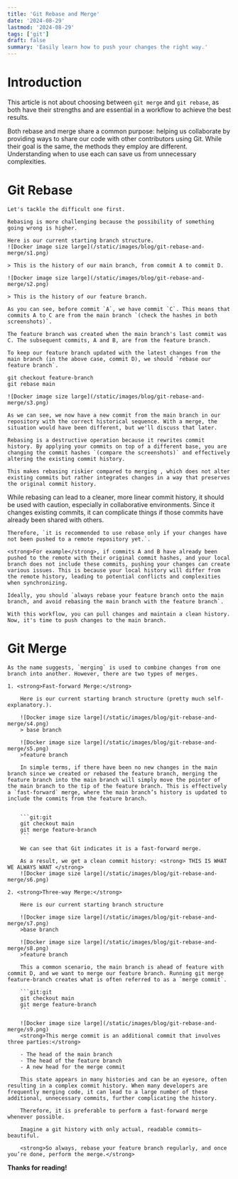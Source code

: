 ```yaml
---
title: 'Git Rebase and Merge'
date: '2024-08-29'
lastmod: '2024-08-29'
tags: ['git']
draft: false
summary: 'Easily learn how to push your changes the right way.'
---
```


# Introduction

This article is not about choosing between `git merge` and `git rebase`, as both have their strengths and are essential in a workflow to achieve the best results.

Both rebase and merge share a common purpose: helping us collaborate by providing ways to share our code with other contributors using Git. 
While their goal is the same, the methods they employ are different. Understanding when to use each can save us from unnecessary complexities.


<TOCInline toc={props.toc} exclude="Introduction" />

# Git Rebase
    Let's tackle the difficult one first.
    
    Rebasing is more challenging because the possibility of something going wrong is higher.

    Here is our current starting branch structure.
    ![Docker image size large](/static/images/blog/git-rebase-and-merge/s1.png)

    > This is the history of our main branch, from commit A to commit D.

    ![Docker image size large](/static/images/blog/git-rebase-and-merge/s2.png)

    > This is the history of our feature branch.
    
    As you can see, before commit `A`, we have commit `C`. This means that commits A to C are from the main branch `(check the hashes in both screenshots)`. 
    
    The feature branch was created when the main branch's last commit was C. The subsequent commits, A and B, are from the feature branch.

    To keep our feature branch updated with the latest changes from the main branch (in the above case, commit D), we should `rebase our feature branch`. 


```git:git
git checkout feature-branch
git rebase main
```
    ![Docker image size large](/static/images/blog/git-rebase-and-merge/s3.png)

    As we can see, we now have a new commit from the main branch in our repository with the correct historical sequence. With a merge, the situation would have been different, but we'll discuss that later.

    Rebasing is a destructive operation because it rewrites commit history. By applying your commits on top of a different base, you are changing the commit hashes `(compare the screenshots)` and effectively altering the existing commit history. 
    
    This makes rebasing riskier compared to merging , which does not alter existing commits but rather integrates changes in a way that preserves the original commit history.

While rebasing can lead to a cleaner, more linear commit history, it should be used with caution, especially in collaborative environments. Since it changes existing commits, it can complicate things if those commits have already been shared with others.
    
    Therefore, `it is recommended to use rebase only if your changes have not been pushed to a remote repository yet.`. 
    
    <strong>For example</strong>, if commits A and B have already been pushed to the remote with their original commit hashes, and your local branch does not include these commits, pushing your changes can create various issues. This is because your local history will differ from the remote history, leading to potential conflicts and complexities when synchronizing.

    Ideally, you should `always rebase your feature branch onto the main branch, and avoid rebasing the main branch with the feature branch`.

    With this workflow, you can pull changes and maintain a clean history. Now, it's time to push changes to the main branch.
# Git Merge 
    As the name suggests, `merging` is used to combine changes from one branch into another. However, there are two types of merges.

    1. <strong>Fast-forward Merge:</strong>

        Here is our current starting branch structure (pretty much self-explanatory.).

        ![Docker image size large](/static/images/blog/git-rebase-and-merge/s4.png)
        > base branch

        ![Docker image size large](/static/images/blog/git-rebase-and-merge/s5.png)
        >feature branch

        In simple terms, if there have been no new changes in the main branch since we created or rebased the feature branch, merging the feature branch into the main branch will simply move the pointer of the main branch to the tip of the feature branch. This is effectively a `fast-forward` merge, where the main branch’s history is updated to include the commits from the feature branch.
        

        ```git:git
        git checkout main
        git merge feature-branch
        ```

        We can see that Git indicates it is a fast-forward merge.

        As a result, we get a clean commit history: <strong> THIS IS WHAT WE ALWAYS WANT </strong>
        ![Docker image size large](/static/images/blog/git-rebase-and-merge/s6.png)

    2. <strong>Three-way Merge:</strong>
        
        Here is our current starting branch structure

        ![Docker image size large](/static/images/blog/git-rebase-and-merge/s7.png)
        >base branch

        ![Docker image size large](/static/images/blog/git-rebase-and-merge/s8.png)
        >feature branch

        This a common scenario, the main branch is ahead of feature with commit D, and we want to merge our feature branch. Running git merge feature-branch creates what is often referred to as a `merge commit`.

        ```git:git
        git checkout main
        git merge feature-branch
        ```

        ![Docker image size large](/static/images/blog/git-rebase-and-merge/s9.png)
        <strong>This merge commit is an additional commit that involves three parties:</strong>

        - The head of the main branch
        - The head of the feature branch
        - A new head for the merge commit

        This state appears in many histories and can be an eyesore, often resulting in a complex commit history. When many developers are frequently merging code, it can lead to a large number of these additional, unnecessary commits, further complicating the history.

        Therefore, it is preferable to perform a fast-forward merge whenever possible.

        Imagine a git history with only actual, readable commits—beautiful.

        <strong>So always, rebase your feature branch regularly, and once you’re done, perform the merge.</strong>

<strong>Thanks for reading!</strong>







    

